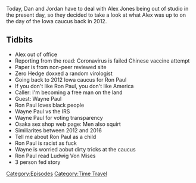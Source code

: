 {{Episode
    | title           = Ghosts Of Caucuses Past
    | caption         = [https://knowledgefight.libsyn.com/knowledge-fight-ghosts-of-caucuses-past Listen to this episode on Libsyn]
    | episodeNumber   = 395
    | length          = 01:14:20
    | airDate         = February 5, 2020
    | episodeType     = [[:Category:Time Travel|Time Travel]]
    | appearance      = [[Ron Paul]], [[Wayne Paul]], [[Ludwig Von Mises]]
    | previousEpisode = [[394: January 31, 2020]]
    | nextEpisode     = [[396: February 6, 2020]]
}}

{{Stub}}

Today, Dan and Jordan have to deal with Alex Jones being out of studio in the present day, so they decided to take a look at what Alex was up to on the day of the Iowa caucus back in 2012.

==Tidbits==

*Alex out of office
*Reporting from the road: Coronavirus is failed Chinese vaccine attempt
*Paper is from non-peer reviewed site
*Zero Hedge doxxed a random virologist
*Going back to 2012 Iowa caucus for Ron Paul
*If you don't like Ron Paul, you don't like America
*Caller: I'm becoming a free man on the land
*Guest: Wayne Paul
*Ron Paul loves black people
*Wayne Paul vs the IRS
*Wayne Paul for voting transparency
*Osaka sex shop web page: Men also squirt
*Similiarites between 2012 and 2016
*Tell me about Ron Paul as a child
*Ron Paul is racist as fuck
*Wayne is worried aobut dirty tricks at the caucus
*Ron Paul read Ludwig Von Mises
*3 person fed story

[[Category:Episodes]]
[[Category:Time Travel]]